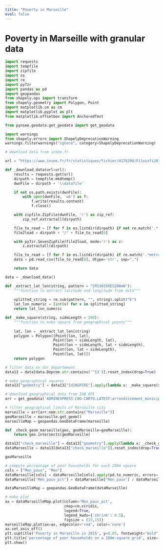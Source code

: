```yaml
---
title: "Poverty in Marseille"
eval: false
---
```


# Poverty in Marseille with granular data

```python
import requests
import tempfile
import zipfile
import os
import re
import py7zr
import pandas as pd
import geopandas
from shapely.ops import transform
from shapely.geometry import Polygon, Point
import matplotlib.cm as cm
import matplotlib.pyplot as plt
from matplotlib.offsetbox import AnchoredText

from pynsee.geodata.get_geodata import get_geodata
```

```python
import warnings
from shapely.errors import ShapelyDeprecationWarning
warnings.filterwarnings("ignore", category=ShapelyDeprecationWarning)
```

```python
# download data from insee.fr

url = "https://www.insee.fr/fr/statistiques/fichier/4176290/Filosofi2015_carreaux_200m_csv.zip"

def _download_data(url=url):
    results = requests.get(url)
    dirpath = tempfile.mkdtemp()
    dwnFile = dirpath + '\\datafile'

    if not os.path.exists(dwnFile):
        with open(dwnFile, 'wb') as f:
            f.write(results.content)
            f.close()

    with zipfile.ZipFile(dwnFile, 'r') as zip_ref:
        zip_ref.extractall(dirpath)

    file_to_read = [f for f in os.listdir(dirpath) if not re.match('.*.zip$', f)]
    file2load = dirpath + "/" + file_to_read[0]

    with py7zr.SevenZipFile(file2load, mode='r') as z:
        z.extractall(dirpath)

    file_to_read = [f for f in os.listdir(dirpath) if re.match('.*metropole.csv$', f)]
    data = pd.read_csv(file_to_read[0], dtype='str', sep=",")

    return data

data = _download_data()
```

```python
def _extract_lat_lon(string, pattern = "CRS3035RES200mN"):
    """function to extract latitude and longitude from data""" 
    
    splitted_string = re.sub(pattern, "", string).split("E")
    lat_lon_numeric = [int(x) for x in splitted_string] 
    return lat_lon_numeric

def _make_square(string, sideLength = 200):
    """function to make square from geographical points"""    
    
    lat, lon = _extract_lat_lon(string)
    polygon = Polygon([Point(lon, lat), 
                      Point(lon + sideLength, lat),
                      Point(lon + sideLength, lat + sideLength),
                      Point(lon, lat + sideLength),
                      Point(lon, lat)])
    return polygon
```

```python
# filter data on Var departement
data13 = data[data.Depcom.str.contains('^13')].reset_index(drop=True)
```

```python
# make geographical squares
data13["geometry"] = data13["IdINSPIRE"].apply(lambda x: _make_square(x))
```

```python
# download geographical data from IGN API
arr = get_geodata('ADMINEXPRESS-COG-CARTO.LATEST:arrondissement_municipal', crs = "EPSG:3035")
```

```python
# filter geographical limits of Marseille city
marseille = arr[arr.nom.str.contains("Marseille")]
geoMarseille = marseille.get_geom()
marseilleMap = geopandas.GeoDataFrame(marseille)

def _check_geom_marseille(geo, geoMarseille=geoMarseille):
    return geo.intersects(geoMarseille)

data13["check_marseille"] = data13["geometry"].apply(lambda x: _check_geom_marseille(x))
dataMarseille = data13[data13["check_marseille"]].reset_index(drop=True)

geoMarseille
```

```python
# compute percentage of poor households for each 200m square 
cols = ["Men_pauv", "Men"]
dataMarseille[cols] = dataMarseille[cols].apply(pd.to_numeric, errors='coerce')
dataMarseille["Men_pauv_pct"] = dataMarseille["Men_pauv"] / dataMarseille["Men"] * 100

dataMarseilleMap = geopandas.GeoDataFrame(dataMarseille)
```

```python
# make plot
ax = dataMarseilleMap.plot(column='Men_pauv_pct', 
                           cmap=cm.viridis, 
                           legend=True,
                           legend_kwds={'shrink': 0.5},
                           figsize = (15,15))
marseilleMap.plot(ax=ax, edgecolor='red', color='none')
ax.set_axis_off()
plt.suptitle('Poverty in Marseille in 2015', y=0.85, fontweight="bold")
plt.title('percentage of poor households on a 200m-square grid', size=11, x=0.6)
plt.show()
```

